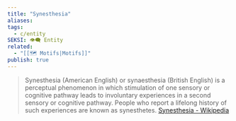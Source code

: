 ```yaml
---
title: "Synesthesia"
aliases: 
tags:
  - c/entity
SEKSI: 👁️‍🗨️ Entity
related:
  - "[[🗺️ Motifs|Motifs]]"
publish: true
---
```

> Synesthesia (American English) or synaesthesia (British English) is a perceptual phenomenon in which stimulation of one sensory or cognitive pathway leads to involuntary experiences in a second sensory or cognitive pathway. People who report a lifelong history of such experiences are known as synesthetes.
> [Synesthesia - Wikipedia](https://en.wikipedia.org/wiki/Synesthesia)
